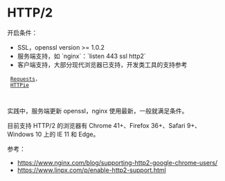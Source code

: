 = HTTP/2 =

开启条件：
* SSL，openssl version >= 1.0.2
* 服务端支持，如 `nginx`：`listen 443 ssl http2`
* 客户端支持，大部分现代浏览器已支持，开发类工具的支持参考
  [[https://hyper.readthedocs.io/en/latest/quickstart.html#requests-integration|Requests]]，
  [[https://hyper.readthedocs.io/en/latest/quickstart.html#httpie-integration|HTTPie]]
  
  
实践中，服务端更新 openssl，nginx 使用最新，一般就满足条件。

目前支持 HTTP/2 的浏览器有 Chrome 41+、Firefox 36+、Safari 9+、Windows 10 上的 IE 11 和 Edge。

参考：
* https://www.nginx.com/blog/supporting-http2-google-chrome-users/
* https://www.linpx.com/p/enable-http2-support.html
